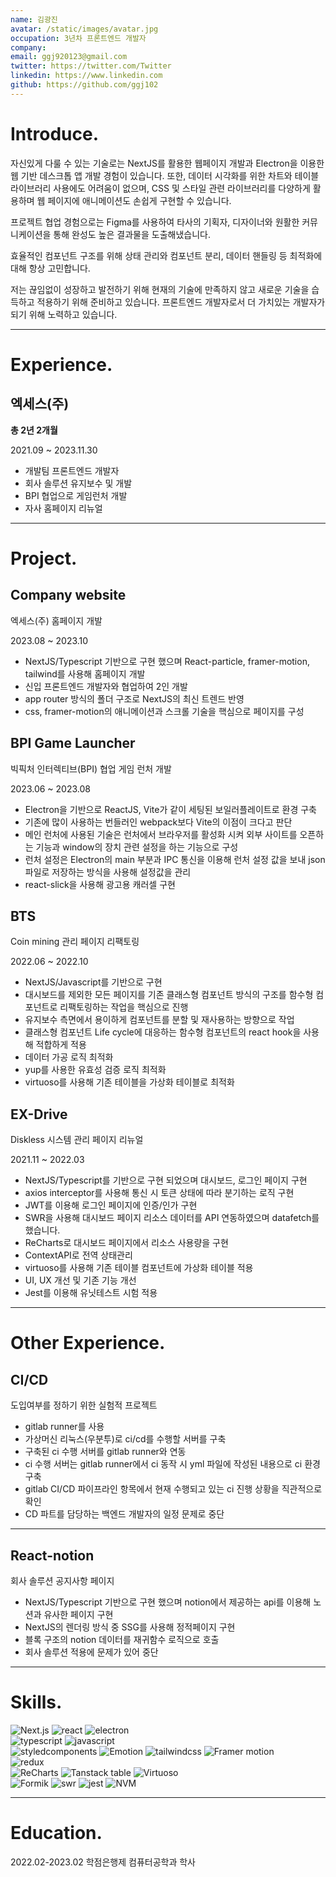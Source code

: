 ```yaml
---
name: 김광진
avatar: /static/images/avatar.jpg
occupation: 3년차 프론트엔드 개발자
company:
email: ggj920123@gmail.com
twitter: https://twitter.com/Twitter
linkedin: https://www.linkedin.com
github: https://github.com/ggj102
---
```


<h1 style={{ color: '#9F6B53' }}>Introduce.</h1>

자신있게 다룰 수 있는 기술로는 NextJS를 활용한 웹페이지 개발과 Electron을 이용한 웹 기반 데스크톱 앱 개발 경험이 있습니다. 또한, 데이터 시각화를 위한 차트와 테이블 라이브러리 사용에도 어려움이 없으며, CSS 및 스타일 관련 라이브러리를 다양하게 활용하며 웹 페이지에 애니메이션도 손쉽게 구현할 수 있습니다.

프로젝트 협업 경험으로는 Figma를 사용하여 타사의 기획자, 디자이너와 원활한 커뮤니케이션을 통해 완성도 높은 결과물을 도출해냈습니다.

효율적인 컴포넌트 구조를 위해 상태 관리와 컴포넌트 분리, 데이터 핸들링 등 최적화에 대해 항상 고민합니다.

저는 끊임없이 성장하고 발전하기 위해 현재의 기술에 만족하지 않고 새로운 기술을 습득하고 적용하기 위해 준비하고 있습니다. 프론트엔드 개발자로서 더 가치있는 개발자가 되기 위해 노력하고 있습니다.

---

<h1 style={{ color: '#9F6B53' }}>Experience.</h1>

## **엑세스(주)**

**총 2년 2개월**

2021.09 ~ 2023.11.30

- 개발팀 프론트엔드 개발자
- 회사 솔루션 유지보수 및 개발
- BPI 협업으로 게임런처 개발
- 자사 홈페이지 리뉴얼

---

<h1 style={{ color: '#9F6B53' }}>Project.</h1>

## Company website

엑세스(주) 홈페이지 개발

2023.08 ~ 2023.10

- NextJS/Typescript 기반으로 구현 했으며 React-particle, framer-motion, tailwind를 사용해 홈페이지 개발
- 신입 프론트엔드 개발자와 협업하여 2인 개발
- app router 방식의 폴더 구조로 NextJS의 최신 트렌드 반영
- css, framer-motion의 애니메이션과 스크롤 기술을 핵심으로 페이지를 구성

## BPI Game Launcher

빅픽처 인터렉티브(BPI) 협업 게임 런처 개발

2023.06 ~ 2023.08

- Electron을 기반으로 ReactJS, Vite가 같이 세팅된 보일러플레이트로 환경 구축
- 기존에 많이 사용하는 번들러인 webpack보다 Vite의 이점이 크다고 판단
- 메인 런처에 사용된 기술은 런처에서 브라우저를 활성화 시켜 외부 사이트를 오픈하는 기능과 window의 장치 관련 설정을 하는 기능으로 구성
- 런처 설정은 Electron의 main 부분과 IPC 통신을 이용해 런처 설정 값을 보내 json 파일로 저장하는 방식을 사용해 설정값을 관리
- react-slick을 사용해 광고용 캐러셀 구현

## BTS

Coin mining 관리 페이지 리팩토링

2022.06 ~ 2022.10

- NextJS/Javascript를 기반으로 구현
- 대시보드를 제외한 모든 페이지를 기존 클래스형 컴포넌트 방식의 구조를 함수형 컴포넌트로 리팩토링하는 작업을 핵심으로 진행
- 유지보수 측면에서 용이하게 컴포넌트를 분할 및 재사용하는 방향으로 작업
- 클래스형 컴포넌트 Life cycle에 대응하는 함수형 컴포넌트의 react hook을 사용해 적합하게 적용
- 데이터 가공 로직 최적화
- yup를 사용한 유효성 검증 로직 최적화
- virtuoso를 사용해 기존 테이블을 가상화 테이블로 최적화

## EX-Drive

Diskless 시스템 관리 페이지 리뉴얼

2021.11 ~ 2022.03

- NextJS/Typescript를 기반으로 구현 되었으며 대시보드, 로그인 페이지 구현
- axios interceptor를 사용해 통신 시 토큰 상태에 따라 분기하는 로직 구현
- JWT를 이용해 로그인 페이지에 인증/인가 구현
- SWR을 사용해 대시보드 페이지 리소스 데이터를 API 연동하였으며 datafetch를 했습니다.
- ReCharts로 대시보드 페이지에서 리소스 사용량을 구현
- ContextAPI로 전역 상태관리
- virtuoso를 사용해 기존 테이블 컴포넌트에 가상화 테이블 적용
- UI, UX 개선 및 기존 기능 개선
- Jest를 이용해 유닛테스트 시험 적용

---

<h1 style={{ color: '#9F6B53' }}>Other Experience.</h1>

## CI/CD

도입여부를 정하기 위한 실험적 프로젝트

- gitlab runner를 사용
- 가상머신 리눅스(우분투)로 ci/cd를 수행할 서버를 구축
- 구축된 ci 수행 서버를 gitlab runner와 연동
- ci 수행 서버는 gitlab runner에서 ci 동작 시 yml 파일에 작성된 내용으로 ci 환경 구축
- gitlab CI/CD 파이프라인 항목에서 현재 수행되고 있는 ci 진행 상황을 직관적으로 확인
- CD 파트를 담당하는 백엔드 개발자의 일정 문제로 중단

---

## React-notion

회사 솔루션 공지사항 페이지

- NextJS/Typescript 기반으로 구현 했으며 notion에서 제공하는 api를 이용해 노션과 유사한 페이지 구현
- NextJS의 렌더링 방식 중 SSG를 사용해 정적페이지 구현
- 블록 구조의 notion 데이터를 재귀함수 로직으로 호출
- 회사 솔루션 적용에 문제가 있어 중단

---

<h1 style={{ color: '#9F6B53' }}>Skills.</h1>

<div style={{ display: 'flex', gap: '4px', marginBottom: '4px' }}>
  <img
    style={{ margin: '0' }}
    src="https://img.shields.io/badge/Next.js-EC5990?style=for-the-badge&logo=Next.js&logoColor=white"
    alt="Next.js"
  />
  <img
    style={{ margin: '0' }}
    src="https://img.shields.io/badge/react-61DAFB?style=for-the-badge&logo=react&logoColor=white"
    alt="react"
  />
  <img
    style={{ margin: '0' }}
    src="https://img.shields.io/badge/electron-47848F?style=for-the-badge&logo=electron&logoColor=white"
    alt="electron"
  />
</div>
<div style={{ display: 'flex', gap: '4px', marginBottom: '4px' }}>
  <img
    style={{ margin: '0' }}
    src="https://img.shields.io/badge/typescript-3178C6?style=for-the-badge&logo=typescript&logoColor=white"
    alt="typescript"
  />
  <img
    style={{ margin: '0' }}
    src="https://img.shields.io/badge/javascript-F7DF1E?style=for-the-badge&logo=javascript&logoColor=white"
    alt="javascript"
  />
</div>
<div style={{ display: 'flex', gap: '4px', marginBottom: '4px' }}>
  <img
    style={{ margin: '0' }}
    src="https://img.shields.io/badge/styledcomponents-DB7093?style=for-the-badge&logo=styledcomponents&logoColor=white"
    alt="styledcomponents"
  />
  <img
    style={{ margin: '0' }}
    src="https://img.shields.io/badge/Emotion-d26ac2?style=for-the-badge&logo=Emotion&logoColor=white"
    alt="Emotion"
  />
  <img
    style={{ margin: '0' }}
    src="https://img.shields.io/badge/tailwindcss-06B6D4?style=for-the-badge&logo=tailwindcss&logoColor=white"
    alt="tailwindcss"
  />
  <img
    style={{ margin: '0' }}
    src="https://img.shields.io/badge/Framer motion-0055FF?style=for-the-badge&logo=Framer motion&logoColor=white"
    alt="Framer motion"
  />
</div>

<div style={{ display: 'flex', gap: '4px', marginBottom: '4px' }}>
  <img
    style={{ margin: '0' }}
    src="https://img.shields.io/badge/redux-764ABC?style=for-the-badge&logo=redux&logoColor=white"
    alt="redux"
  />
</div>

<div style={{ display: 'flex', gap: '4px', marginBottom: '4px' }}>
  <img
    style={{ margin: '0' }}
    src="https://img.shields.io/badge/ReCharts-22b5bf?style=for-the-badge&logo=ReCharts&logoColor=white"
    alt="ReCharts"
  />
  <img
    style={{ margin: '0' }}
    src="https://img.shields.io/badge/Tanstack table-189fb8?style=for-the-badge&logo=Tanstack table&logoColor=white"
    alt="Tanstack table"
  />
  <img
    style={{ margin: '0' }}
    src="https://img.shields.io/badge/Virtuoso-0253b3?style=for-the-badge&logo=Virtuoso&logoColor=white"
    alt="Virtuoso"
  />
</div>
<div style={{ display: 'flex', gap: '4px', marginBottom: '4px' }}>
  <img
    style={{ margin: '0' }}
    src="https://img.shields.io/badge/Formik-172b4d?style=for-the-badge&logo=Formik&logoColor=white"
    alt="Formik"
  />
  <img
    style={{ margin: '0' }}
    src="https://img.shields.io/badge/swr-000000?style=for-the-badge&logo=swr&logoColor=white"
    alt="swr"
  />
  <img
    style={{ margin: '0' }}
    src="https://img.shields.io/badge/jest-C21325?style=for-the-badge&logo=jest&logoColor=white"
    alt="jest"
  />
  <img
    style={{ margin: '0' }}
    src="https://img.shields.io/badge/NVM-CB3837?style=for-the-badge&logo=NVM&logoColor=white"
    alt="NVM"
  />
</div>

---

<h1 style={{ color: '#9F6B53' }}>Education.</h1>

2022.02-2023.02 학점은행제 컴퓨터공학과 학사
